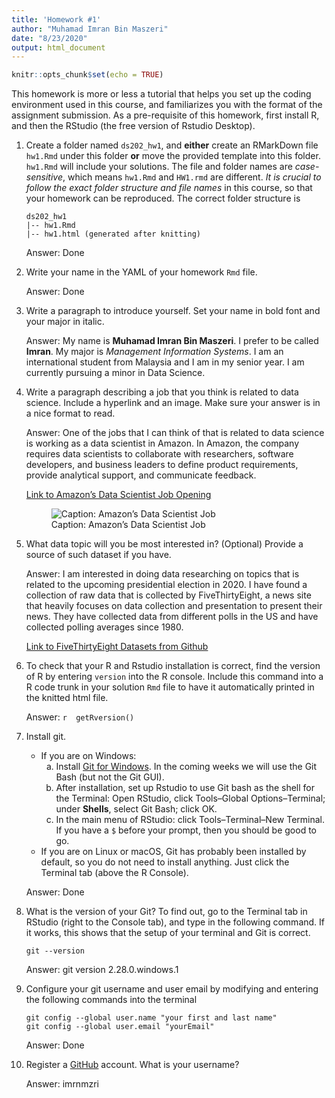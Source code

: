 ```yaml
---
title: 'Homework #1'
author: "Muhamad Imran Bin Maszeri"
date: "8/23/2020"
output: html_document
---
```


```r
knitr::opts_chunk$set(echo = TRUE)
```

This homework is more or less a tutorial that helps you set up the coding environment used in this course, and familiarizes you with the format of the assignment submission. 
As a pre-requisite of this homework, first install R, and then the RStudio (the free version of Rstudio Desktop). 

1. Create a folder named `ds202_hw1`, and **either** create an RMarkDown file `hw1.Rmd` under this folder **or** move the provided template into this folder. `hw1.Rmd` will include your solutions. The file and folder names are *case-sensitive*, which means `hw1.Rmd` and `HW1.rmd` are different. *It is crucial to follow the exact folder structure and file names* in this course, so that your homework can be reproduced. The correct folder structure is

    ```
    ds202_hw1
    |-- hw1.Rmd
    |-- hw1.html (generated after knitting)
    ```
    
    Answer: Done

2. Write your name in the YAML of your homework `Rmd` file.

    Answer: Done

3. Write a paragraph to introduce yourself. Set your name in bold font and your major in italic. 

    Answer: My name is **Muhamad Imran Bin Maszeri**. I prefer to be called **Imran**. My 
    major is *Management Information Systems*. I am an international student from
    Malaysia and I am in my senior year. I am currently pursuing a minor in Data Science.
  
4. Write a paragraph describing a job that you think is related to data science. Include a hyperlink and an image. Make sure your answer is in a nice format to read. 

    Answer: One of the jobs that I can think of that is related to data science is working as
    a data scientist in Amazon. In Amazon, the company requires data scientists to collaborate
    with researchers, software developers, and business leaders to define product
    requirements, provide analytical support, and communicate feedback.
    
    [Link to Amazon's Data Scientist Job Opening](https://www.amazon.jobs/en/jobs/991758/data-scientist)
    
    ![Caption: Amazon's Data Scientist Job](job.jpg)
    
  
5. What data topic will you be most interested in? (Optional) Provide a source of such dataset if you have.

    Answer: I am interested in doing data researching on topics that is related to the
    upcoming presidential election in 2020. I have found a collection of raw data that
    is collected by FiveThirtyEight, a news site that heavily focuses on data
    collection and presentation to present their news. They have collected data from
    different polls in the US and have collected polling averages since 1980.
    
    [Link to FiveThirtyEight Datasets from Github](https://github.com/fivethirtyeight/data/tree/master/polls)

6. To check that your R and Rstudio installation is correct, find the version of R by entering `version` into the R console. Include this command into a R code trunk in your solution `Rmd` file to have it automatically printed in the knitted html file. 

    Answer:
    ```r
    getRversion()
    ```
  
7. Install git. 
    - If you are on Windows: 
        a. Install [Git for Windows](https://gitforwindows.org/). In the coming weeks we will use the Git Bash (but not the Git GUI). 
        b. After installation, set up Rstudio to use Git bash as the shell for the Terminal: Open RStudio, click Tools--Global Options--Terminal; under **Shells**, select Git Bash; click OK. 
        c. In the main menu of RStudio: click Tools--Terminal--New Terminal. If you have a `$` before your prompt, then you should be good to go.
    - If you are on Linux or macOS, Git has probably been installed by default, so you do not need to install anything. Just click the Terminal tab (above the R Console).

    Answer: Done
  
8. What is the version of your Git? To find out, go to the Terminal tab in RStudio (right to the Console tab), and type in the following command. If it works, this shows that the setup of your terminal and Git is correct. 
<!-- Then explore the bash command line and Git. -->

    ```
    git --version
    ```

    Answer: git version 2.28.0.windows.1
  
9. Configure your git username and user email by modifying and entering the following commands into the terminal

    ```
    git config --global user.name "your first and last name"
    git config --global user.email "yourEmail"
    ```

    Answer: Done
  

10. Register a [GitHub](https://www.github.com) account. What is your username?

    Answer: imrnmzri